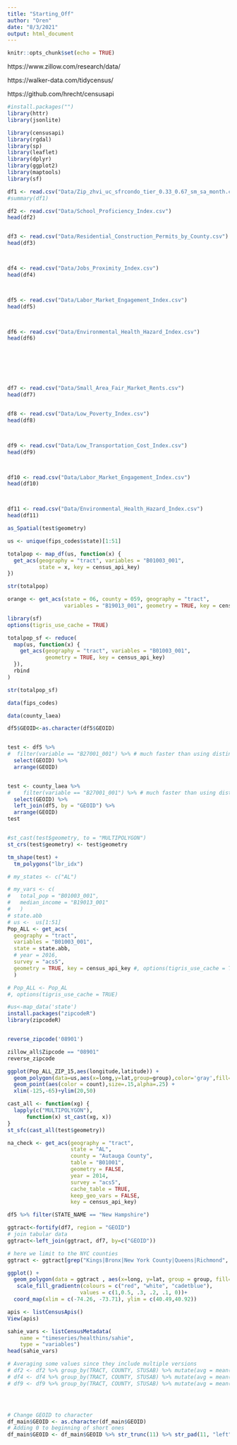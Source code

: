 ```yaml
---
title: "Starting_Off"
author: "Oren"
date: "8/3/2021"
output: html_document
---
```


```r
knitr::opts_chunk$set(echo = TRUE)
```


https://www.zillow.com/research/data/

https://walker-data.com/tidycensus/

https://github.com/hrecht/censusapi

```r

#install.packages("")
library(httr)
library(jsonlite)

library(censusapi)
library(rgdal)
library(sp) 
library(leaflet) 
library(dplyr) 
library(ggplot2) 
library(maptools)
library(sf)
```

```r
df1 <- read.csv("Data/Zip_zhvi_uc_sfrcondo_tier_0.33_0.67_sm_sa_month.csv")
#summary(df1)
```


```r
df2 <- read.csv("Data/School_Proficiency_Index.csv")
head(df2)


df3 <- read.csv("Data/Residential_Construction_Permits_by_County.csv")
head(df3)



df4 <- read.csv("Data/Jobs_Proximity_Index.csv")
head(df4)



df5 <- read.csv("Data/Labor_Market_Engagement_Index.csv")
head(df5)



df6 <- read.csv("Data/Environmental_Health_Hazard_Index.csv")
head(df6)







df7 <- read.csv("Data/Small_Area_Fair_Market_Rents.csv")
head(df7)


df8 <- read.csv("Data/Low_Poverty_Index.csv")
head(df8)



df9 <- read.csv("Data/Low_Transportation_Cost_Index.csv")
head(df9)



df10 <- read.csv("Data/Labor_Market_Engagement_Index.csv")
head(df10)



df11 <- read.csv("Data/Environmental_Health_Hazard_Index.csv")
head(df11)
```



```r
as_Spatial(test$geometry)

us <- unique(fips_codes$state)[1:51]

totalpop <- map_df(us, function(x) {
  get_acs(geography = "tract", variables = "B01003_001", 
          state = x, key = census_api_key)
})

str(totalpop)

orange <- get_acs(state = 06, county = 059, geography = "tract", 
                  variables = "B19013_001", geometry = TRUE, key = census_api_key)

library(sf)
options(tigris_use_cache = TRUE)

totalpop_sf <- reduce(
  map(us, function(x) {
    get_acs(geography = "tract", variables = "B01003_001", 
            geometry = TRUE, key = census_api_key)
  }), 
  rbind
)

str(totalpop_sf)

data(fips_codes)

data(county_laea)

df5$GEOID<-as.character(df5$GEOID)


test <- df5 %>%
#  filter(variable == "B27001_001") %>% # much faster than using distinct()
  select(GEOID) %>%
  arrange(GEOID) 


test <- county_laea %>%
#    filter(variable == "B27001_001") %>% # much faster than using distinct()
  select(GEOID) %>%
  left_join(df5, by = "GEOID") %>%
  arrange(GEOID) 
test


#st_cast(test$geometry, to = "MULTIPOLYGON")
st_crs(test$geometry) <- test$geometry

tm_shape(test) +
  tm_polygons("lbr_idx")
```


```r
# my_states <- c("AL")

# my_vars <- c(
#   total_pop = "B01003_001",
#   median_income = "B19013_001"
#   )
# state.abb
# us <-  us[1:51]
Pop_ALL <- get_acs(
  geography = "tract",
  variables = "B01003_001",
  state = state.abb,
  # year = 2016,
  survey = "acs5",
  geometry = TRUE, key = census_api_key #, options(tigris_use_cache = TRUE)
  )

# Pop_ALL <- Pop_AL
#, options(tigris_use_cache = TRUE)
```
```r
#us<-map_data('state')
install.packages("zipcodeR")
library(zipcodeR)


reverse_zipcode('08901')

zillow_all$Zipcode == "08901"
reverse_zipcode

ggplot(Pop_ALL_ZIP_15,aes(longitude,latitude)) +
  geom_polygon(data=us,aes(x=long,y=lat,group=group),color='gray',fill=NA,alpha=.35)+
  geom_point(aes(color = count),size=.15,alpha=.25) +
  xlim(-125,-65)+ylim(20,50)

```

```r
cast_all <- function(xg) {
  lapply(c("MULTIPOLYGON"), 
      function(x) st_cast(xg, x))
}
st_sfc(cast_all(test$geometry))
```

```r
na_check <- get_acs(geography = "tract",
                    state = "AL",
                    county = "Autauga County",
                    table = "B01001",
                    geometry = FALSE,
                    year = 2014,
                    survey = "acs5",
                    cache_table = TRUE,
                    keep_geo_vars = FALSE,
                    key = census_api_key)
```

```r
df5 %>% filter(STATE_NAME == "New Hampshire")
```



```r
ggtract<-fortify(df7, region = "GEOID") 
# join tabular data
ggtract<-left_join(ggtract, df7, by=c("GEOID")) 

# here we limit to the NYC counties
ggtract <- ggtract[grep("Kings|Bronx|New York County|Queens|Richmond", ggtract$geography),]

ggplot() +
  geom_polygon(data = ggtract , aes(x=long, y=lat, group = group, fill=percent), color="grey50") +
   scale_fill_gradientn(colours = c("red", "white", "cadetblue"),
                       values = c(1,0.5, .3, .2, .1, 0))+
  coord_map(xlim = c(-74.26, -73.71), ylim = c(40.49,40.92))
```



```r
apis <- listCensusApis()
View(apis)
```

```r
sahie_vars <- listCensusMetadata(
    name = "timeseries/healthins/sahie", 
    type = "variables")
head(sahie_vars)
```

```r

# Averaging some values since they include multiple versions
# df2 <- df2 %>% group_by(TRACT, COUNTY, STUSAB) %>% mutate(avg = mean(schl_idx, na.rm=TRUE)) %>% arrange(GEOID)
# df4 <- df4 %>% group_by(TRACT, COUNTY, STUSAB) %>% mutate(avg = mean(schl_idx, na.rm=TRUE)) %>% arrange(GEOID)
# df9 <- df9 %>% group_by(TRACT, COUNTY, STUSAB) %>% mutate(avg = mean(pov_idx, na.rm=TRUE)) %>% arrange(GEOID)




# Change GEOID to character
df_main$GEOID <- as.character(df_main$GEOID)
# Adding 0 to beginning of short ones
df_main$GEOID <- df_main$GEOID %>% str_trunc(11) %>% str_pad(11, "left", pad = "0")


```

